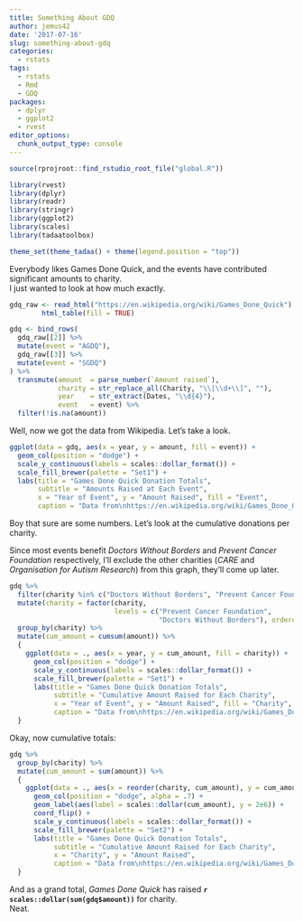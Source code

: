 ```yaml
---
title: Something About GDQ
author: jemus42
date: '2017-07-16'
slug: something-about-gdq
categories:
  - rstats
tags: 
  - rstats
  - Rmd
  - GDQ
packages:
  - dplyr
  - ggplot2
  - rvest
editor_options: 
  chunk_output_type: console
---
```


```r
source(rprojroot::find_rstudio_root_file("global.R"))
```

```r
library(rvest)
library(dplyr)
library(readr)
library(stringr)
library(ggplot2)
library(scales)
library(tadaatoolbox)

theme_set(theme_tadaa() + theme(legend.position = "top"))
```


Everybody likes Games Done Quick, and the events have contributed significant amounts to charity.  
I just wanted to look at how much exactly.

<!--more-->

```r
gdq_raw <- read_html("https://en.wikipedia.org/wiki/Games_Done_Quick") %>%
        html_table(fill = TRUE)

gdq <- bind_rows(
  gdq_raw[[2]] %>%
  mutate(event = "AGDQ"),
  gdq_raw[[3]] %>% 
  mutate(event = "SGDQ")
) %>%
  transmute(amount  = parse_number(`Amount raised`),
            charity = str_replace_all(Charity, "\\[\\d+\\]", ""),
            year    = str_extract(Dates, "\\d{4}"),
            event   = event) %>%
  filter(!is.na(amount))
```

Well, now we got the data from Wikipedia. Let's take a look.

```r
ggplot(data = gdq, aes(x = year, y = amount, fill = event)) +
  geom_col(position = "dodge") +
  scale_y_continuous(labels = scales::dollar_format()) +
  scale_fill_brewer(palette = "Set1") +
  labs(title = "Games Done Quick Donation Totals",
       subtitle = "Amounts Raised at Each Event",
       x = "Year of Event", y = "Amount Raised", fill = "Event",
       caption = "Data from\nhttps://en.wikipedia.org/wiki/Games_Done_Quick")
```

Boy that sure are some numbers. Let's look at the cumulative donations per charity.  

Since most events benefit *Doctors Without Borders* and *Prevent Cancer Foundation* respectively, I'll exclude the other charities (*CARE* and *Organisation for Autism Research*) from this graph, they'll come up later.

```r
gdq %>% 
  filter(charity %in% c("Doctors Without Borders", "Prevent Cancer Foundation")) %>%
  mutate(charity = factor(charity, 
                          levels = c("Prevent Cancer Foundation", 
                                     "Doctors Without Borders"), ordered = TRUE)) %>%
  group_by(charity) %>%
  mutate(cum_amount = cumsum(amount)) %>%
  {
    ggplot(data = ., aes(x = year, y = cum_amount, fill = charity)) +
      geom_col(position = "dodge") +
      scale_y_continuous(labels = scales::dollar_format()) +
      scale_fill_brewer(palette = "Set1") +
      labs(title = "Games Done Quick Donation Totals",
           subtitle = "Cumulative Amount Raised for Each Charity",
           x = "Year of Event", y = "Amount Raised", fill = "Charity",
           caption = "Data from\nhttps://en.wikipedia.org/wiki/Games_Done_Quick")
  }
```

Okay, now cumulative totals:

```r
gdq %>% 
  group_by(charity) %>%
  mutate(cum_amount = sum(amount)) %>%
  {
    ggplot(data = ., aes(x = reorder(charity, cum_amount), y = cum_amount)) +
      geom_col(position = "dodge", alpha = .7) +
      geom_label(aes(label = scales::dollar(cum_amount), y = 2e6)) +
      coord_flip() +
      scale_y_continuous(labels = scales::dollar_format()) +
      scale_fill_brewer(palette = "Set2") +
      labs(title = "Games Done Quick Donation Totals",
           subtitle = "Cumulative Amount Raised for Each Charity",
           x = "Charity", y = "Amount Raised",
           caption = "Data from\nhttps://en.wikipedia.org/wiki/Games_Done_Quick")
  }
```

And as a grand total, *Games Done Quick* has raised **`r scales::dollar(sum(gdq$amount))`** for charity.  
Neat.
